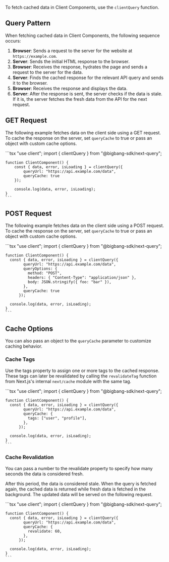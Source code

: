 To fetch cached data in Client Components, use the `clientQuery` function.

## Query Pattern

When fetching cached data in Client Components, the following sequence occurs:

<QueryPatternsSvg patternOption="CLIENT" index={2} />

1. **Browser**: Sends a request to the server for the website at `https://example.com`.
2. **Server**: Sends the initial HTML response to the browser.
3. **Browser**: Receives the response, hydrates the page and sends a request to the server for the data.
4. **Server**: Finds the cached response for the relevant API query and sends it to the browser.
5. **Browser**: Receives the response and displays the data.
6. **Server**: After the response is sent, the server checks if the data is stale. If it is, the server fetches the fresh data from the API for the next request.

## GET Request

The following example fetches data on the client side using a GET request.
To cache the response on the server, set `queryCache` to true or pass an object with custom cache options.

<TabsCodeBlock defaultValue="client-component">
  <TabItem value="client-component" label="Client Component">
    ```tsx
    "use client";
    import { clientQuery } from "@bigbang-sdk/next-query";

    function ClientComponent() {
        const { data, error, isLoading } = clientQuery({
            queryUrl: "https://api.example.com/data",
            queryCache: true
        });

        console.log(data, error, isLoading);
    }
    ```

  </TabItem>
</TabsCodeBlock>

## POST Request

The following example fetches data on the client side using a POST request.
To cache the response on the server, set `queryCache` to true or pass an object with custom cache options.

<TabsCodeBlock defaultValue="client-component">
  <TabItem value="client-component" label="Client Component">
    ```tsx
    "use client";
    import { clientQuery } from "@bigbang-sdk/next-query";

    function ClientComponent() {
      const { data, error, isLoading } = clientQuery({
            queryUrl: "https://api.example.com/data",
            queryOptions: {
              method: "POST",
              headers: { "Content-Type": "application/json" },
              body: JSON.stringify({ foo: "bar" }),
            },
            queryCache: true
          });

      console.log(data, error, isLoading);
    }
    ```

  </TabItem>
</TabsCodeBlock>

## Cache Options

You can also pass an object to the `queryCache` parameter to customize caching behavior.

### Cache Tags

Use the tags property to assign one or more tags to the cached response.
These tags can later be revalidated by calling the `revalidateTag` function from Next.js's internal `next/cache` module with the same tag.

<TabsCodeBlock defaultValue="client-component">
  <TabItem value="client-component" label="Client Component">
    ```tsx
    "use client";
    import { clientQuery } from "@bigbang-sdk/next-query";

    function ClientComponent() {
      const { data, error, isLoading } = clientQuery({
            queryUrl: "https://api.example.com/data",
            queryCache: {
              tags: ["user", "profile"],
            },
          });

      console.log(data, error, isLoading);
    }
    ```

  </TabItem>
</TabsCodeBlock>

### Cache Revalidation

You can pass a number to the revalidate property to specify how many seconds the data is considered fresh.

After this period, the data is considered stale. When the query is fetched again, the cached data is returned while fresh data is fetched in the background.
The updated data will be served on the following request.

<TabsCodeBlock defaultValue="client-component">
  <TabItem value="client-component" label="Client Component">
    ```tsx
    "use client";
    import { clientQuery } from "@bigbang-sdk/next-query";

    function ClientComponent() {
      const { data, error, isLoading } = clientQuery({
            queryUrl: "https://api.example.com/data",
            queryCache: {
              revalidate: 60,
            },
          });

      console.log(data, error, isLoading);
    }
    ```

  </TabItem>
</TabsCodeBlock>
